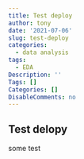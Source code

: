 ```yaml
---
title: Test deploy
author: tony
date: '2021-07-06'
slug: test-deploy
categories:
  - data analysis
tags:
  - EDA
Description: ''
Tags: []
Categories: []
DisableComments: no
---
```


## Test delopy

some test